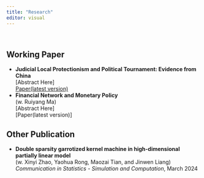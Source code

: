 ```yaml
---
title: "Research"
editor: visual
---
```


<!--
::: {.callout-note}
## Links

>- **Google Scholar**: <https://scholar.google.com/citations?user=tlkDP2AAAAAJ>
>- **ORCID**: <https://orcid.org/0000-0002-2011-7535>
>- **ResearchGate:** <https://www.researchgate.net/profile/Yujun-Lian>
:::
-->
&emsp;



## Working Paper

<!--
Example:-   **连玉君**, 李鑫. 完全刑责年龄法律对未成年人犯罪行为的威慑作用研究. **统计研究**, 2025, 已接受. [工作论文版](https://file-lianxh.oss-cn-shenzhen.aliyuncs.com/Refs/LianPub/%E8%BF%9E%E7%8E%89%E5%90%9B-%E6%9D%8E%E9%91%AB-2024-%E7%BB%9F%E8%AE%A1%E7%A0%94%E7%A9%B6-RDD-%E6%9C%AA%E6%88%90%E5%B9%B4%E4%BA%BA.pdf)
-->

- **Judicial Local Protectionism and Political Tournament: Evidence from China**  
  [Abstract Here]  
  [Paper(latest version)](https://github.com/BigPotato1st)  
- **Financial Network and Monetary Policy**  
  (w. Ruiyang Ma)       
  [Abstract Here]  
  [Paper(latest version)]

## Other Publication
- **Double sparsity garrotized kernel machine in high-dimensional partially linear model**  
  (w. Xinyi Zhao, Yaohua Rong, Maozai Tian, and Jinwen Liang)  
  *Communication in Statistics - Simulation and Computation*, March 2024
